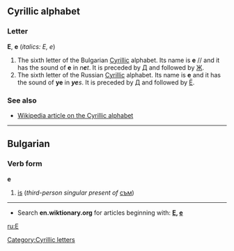 ==Cyrillic alphabet==
===Letter===
'''Е''', '''е''' (''italics: Е, е'')

#The sixth letter of the Bulgarian [[Cyrillic]] alphabet. Its name is '''е''' /{{IPAchar|ɛ}}/ and it has the sound of '''e''' in ''n'''e'''t''. It is preceded by [[д|Д]] and followed by [[ж|Ж]].
#The sixth letter of the Russian [[Cyrillic]] alphabet. Its name is '''е''' {{IPAchar|(jɛ)}} and it has the sound of '''ye''' in '''''ye'''s''. It is preceded by [[д|Д]] and followed by [[ё|Ё]].

===See also===
*[[w:Cyrillic alphabet|Wikipedia article on the Cyrillic alphabet]]

----

==Bulgarian==
===Verb form===
'''е'''

# [[is]] (''third-person singular present of'' [[съм]])

----

*Search '''en.wiktionary.org''' for articles beginning with: '''[http://wiktionary.org/w/wiki.phtml?title=Special:Allpages&from=Е Е], [http://wiktionary.org/w/wiki.phtml?title=Special:Allpages&from=е е]'''

[[ru:Е]]
[[Category:Cyrillic letters]]